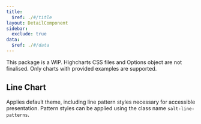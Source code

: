 ```yaml
---
title:
  $ref: ./#/title
layout: DetailComponent
sidebar:
  exclude: true
data:
  $ref: ./#/data
---
```


<HighchartsThemeProvider>

<Callout title="Note">
  This package is a WIP. Highcharts CSS files and Options object are not finalised. Only charts with provided examples are supported.
</Callout>

## Line Chart

Applies default theme, including line pattern styles necessary for accessible presentation. Pattern styles can be applied using the class name `salt-line-patterns`.

<LivePreview componentName="highcharts-theme" exampleName="LineChart" />

</HighchartsThemeProvider>
